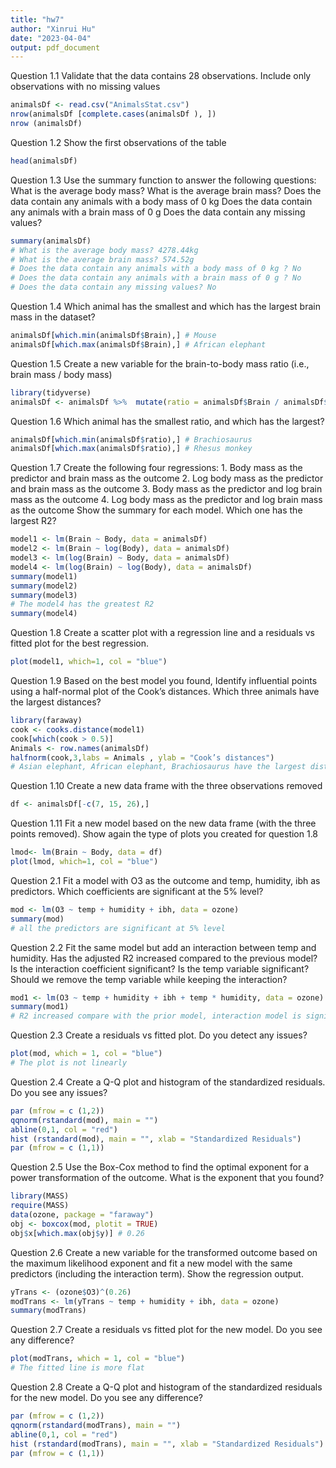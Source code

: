 ```yaml
---
title: "hw7"
author: "Xinrui Hu"
date: "2023-04-04"
output: pdf_document
---
```


Question 1.1 Validate that the data contains 28 observations. Include
only observations with no missing values

```r
animalsDf <- read.csv("AnimalsStat.csv")
nrow(animalsDf [complete.cases(animalsDf ), ])
nrow (animalsDf)
```

Question 1.2 Show the first observations of the table

```r
head(animalsDf)
```

Question 1.3 Use the summary function to answer the following questions:
What is the average body mass? What is the average brain mass? Does the
data contain any animals with a body mass of 0 kg Does the data contain
any animals with a brain mass of 0 g Does the data contain any missing
values?

```r
summary(animalsDf)
# What is the average body mass? 4278.44kg
# What is the average brain mass? 574.52g
# Does the data contain any animals with a body mass of 0 kg ? No 
# Does the data contain any animals with a brain mass of 0 g ? No
# Does the data contain any missing values? No
```

Question 1.4 Which animal has the smallest and which has the largest
brain mass in the dataset?

```r
animalsDf[which.min(animalsDf$Brain),] # Mouse
animalsDf[which.max(animalsDf$Brain),] # African elephant
```

Question 1.5 Create a new variable for the brain-to-body mass ratio
(i.e., brain mass / body mass)

```r
library(tidyverse)
animalsDf <- animalsDf %>%  mutate(ratio = animalsDf$Brain / animalsDf$Body)
```

Question 1.6 Which animal has the smallest ratio, and which has the
largest?

```r
animalsDf[which.min(animalsDf$ratio),] # Brachiosaurus
animalsDf[which.max(animalsDf$ratio),] # Rhesus monkey
```

Question 1.7 Create the following four regressions: 1. Body mass as the
predictor and brain mass as the outcome 2. Log body mass as the
predictor and brain mass as the outcome 3. Body mass as the predictor
and log brain mass as the outcome 4. Log body mass as the predictor and
log brain mass as the outcome Show the summary for each model. Which one
has the largest R2?

```r
model1 <- lm(Brain ~ Body, data = animalsDf)
model2 <- lm(Brain ~ log(Body), data = animalsDf)
model3 <- lm(log(Brain) ~ Body, data = animalsDf)
model4 <- lm(log(Brain) ~ log(Body), data = animalsDf)
summary(model1)
summary(model2)
summary(model3)
# The model4 has the greatest R2
summary(model4)
```

Question 1.8 Create a scatter plot with a regression line and a
residuals vs fitted plot for the best regression.

```r
plot(model1, which=1, col = "blue")
```

Question 1.9 Based on the best model you found, Identify influential
points using a half-normal plot of the Cook's distances. Which three
animals have the largest distances?
```r
library(faraway)
cook <- cooks.distance(model1)
cook[which(cook > 0.5)]
Animals <- row.names(animalsDf) 
halfnorm(cook,3,labs = Animals , ylab = "Cook’s distances")
# Asian elephant, African elephant, Brachiosaurus have the largest distance
```

Question 1.10
Create a new data frame with the three observations removed
```r
df <- animalsDf[-c(7, 15, 26),]
```

Question 1.11
Fit a new model based on the new data frame (with the three points removed). Show again the type of plots you created for question 1.8
```r
lmod<- lm(Brain ~ Body, data = df)
plot(lmod, which=1, col = "blue")
```

Question 2.1
Fit a model with O3 as the outcome and temp, humidity, ibh as predictors. Which coefficients are significant at the 5% level?
```r
mod <- lm(O3 ~ temp + humidity + ibh, data = ozone)
summary(mod)
# all the predictors are significant at 5% level
```

Question 2.2
Fit the same model but add an interaction between temp and humidity.
Has the adjusted R2 increased compared to the previous model?
Is the interaction coefficient significant?
Is the temp variable significant?
Should we remove the temp variable while keeping the interaction?
```r
mod1 <- lm(O3 ~ temp + humidity + ibh + temp * humidity, data = ozone)
summary(mod1)
# R2 increased compare with the prior model, interaction model is significant, temp is not significant, we should remove it
```

Question 2.3
Create a residuals vs fitted plot. Do you detect any issues?
```r
plot(mod, which = 1, col = "blue")
# The plot is not linearly
```

Question 2.4
Create a Q-Q plot and histogram of the standardized residuals. Do you see any issues?
```r
par (mfrow = c (1,2)) 
qqnorm(rstandard(mod), main = "")  
abline(0,1, col = "red")  
hist (rstandard(mod), main = "", xlab = "Standardized Residuals")
par (mfrow = c (1,1))
```

Question 2.5
Use the Box-Cox method to find the optimal exponent for a power transformation of the outcome. What is the exponent that you found?
```r
library(MASS)
require(MASS)
data(ozone, package = "faraway")
obj <- boxcox(mod, plotit = TRUE)
obj$x[which.max(obj$y)] # 0.26
```

Question 2.6
Create a new variable for the transformed outcome based on the maximum likelihood exponent and fit a new model with the same predictors (including the interaction term). Show the regression output.
```r
yTrans <- (ozone$O3)^(0.26) 
modTrans <- lm(yTrans ~ temp + humidity + ibh, data = ozone)
summary(modTrans)
```

Question 2.7
Create a residuals vs fitted plot for the new model. Do you see any difference?
```r
plot(modTrans, which = 1, col = "blue")
# The fitted line is more flat
```

Question 2.8
Create a Q-Q plot and histogram of the standardized residuals for the new model. Do you see any difference?
```r
par (mfrow = c (1,2)) 
qqnorm(rstandard(modTrans), main = "")  
abline(0,1, col = "red")  
hist (rstandard(modTrans), main = "", xlab = "Standardized Residuals")
par (mfrow = c (1,1))
```

